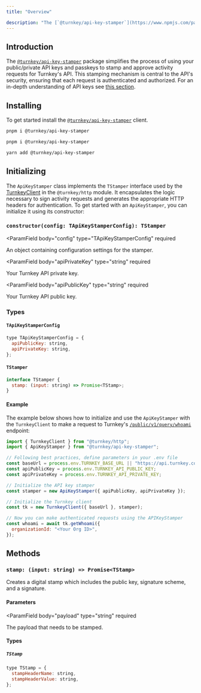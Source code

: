 ```yaml
---
title: "Overview"

description: "The [`@turnkey/api-key-stamper`](https://www.npmjs.com/package/@turnkey/api-key-stamper) package simplifies the process of using your public/private API keys and passkeys to stamp and approve activity requests for Turnkey's API."
---
```


## Introduction

The [`@turnkey/api-key-stamper`](https://www.npmjs.com/package/@turnkey/api-key-stamper) package simplifies the process of using your public/private API keys and passkeys to stamp and approve activity requests for Turnkey's API. This stamping mechanism is central to the API's security, ensuring that each request is authenticated and authorized. For an in-depth understanding of API keys see [this section](/faq#why-do-you-require-a-public--private-key-pair-to-access-turnkey-api).

## Installing

To get started install the [`@turnkey/api-key-stamper`](https://www.npmjs.com/package/@turnkey/api-key-stamper) client.

<CodeGroup>

```bash npm
pnpm i @turnkey/api-key-stamper
```

```bash pnpm
pnpm i @turnkey/api-key-stamper
```

```bash yarn
yarn add @turnkey/api-key-stamper
```

</CodeGroup>

## Initializing

The `ApiKeyStamper` class implements the `TStamper` interface used by the [TurnkeyClient](/sdks/advanced/turnkey-client) in the `@turnkey/http` module. It encapsulates the logic necessary to sign activity requests and generates the appropriate HTTP headers for authentication. To get started with an `ApiKeyStamper`, you can initialize it using its constructor:

### `constructor(config: TApiKeyStamperConfig): TStamper`

<ParamField
body="config"
type="TApiKeyStamperConfig"
required

>

An object containing configuration settings for the stamper.

</ParamField>

<ParamField
body="apiPrivateKey"
type="string"
required

>

Your Turnkey API private key.

</ParamField>

<ParamField
body="apiPublicKey"
type="string"
required

>

Your Turnkey API public key.

</ParamField>

### Types

#### `TApiKeyStamperConfig`

```js
type TApiKeyStamperConfig = {
  apiPublicKey: string,
  apiPrivateKey: string,
};
```

#### `TStamper`

```js
interface TStamper {
  stamp: (input: string) => Promise<TStamp>;
}
```

#### Example

The example below shows how to initialize and use the `ApiKeyStamper` with the `TurnkeyClient` to make a request to Turnkey's [`/public/v1/query/whoami`](/api-reference/sessions/who-am-i) endpoint:

```js
import { TurnkeyClient } from "@turnkey/http";
import { ApiKeyStamper } from "@turnkey/api-key-stamper";

// Following best practices, define parameters in your .env file
const baseUrl = process.env.TURNKEY_BASE_URL || "https://api.turnkey.com";
const apiPublicKey = process.env.TURNKEY_API_PUBLIC_KEY;
const apiPrivateKey = process.env.TURNKEY_API_PRIVATE_KEY;

// Initialize the API key stamper
const stamper = new ApiKeyStamper({ apiPublicKey, apiPrivateKey });

// Initialize the Turnkey client
const tk = new TurnkeyClient({ baseUrl }, stamper);

// Now you can make authenticated requests using the APIKeyStamper
const whoami = await tk.getWhoami({
  organizationId: "<Your Org ID>",
});
```

## Methods

### `stamp: (input: string) => Promise<TStamp>`

Creates a digital stamp which includes the public key, signature scheme, and a signature.

#### Parameters

<ParamField
body="payload"
type="string"
required

>

The payload that needs to be stamped.

</ParamField>

#### Types

##### `TStamp`

```js
type TStamp = {
  stampHeaderName: string,
  stampHeaderValue: string,
};
```
